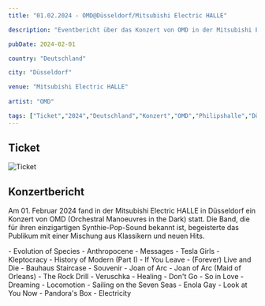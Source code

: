 ```yaml
---
title: "01.02.2024 - OMD@Düsseldorf/Mitsubishi Electric HALLE"

description: "Eventbericht über das Konzert von OMD in der Mitsubishi Electric HALLE in Düsseldorf."

pubDate: 2024-02-01

country: "Deutschland"

city: "Düsseldorf"

venue: "Mitsubishi Electric HALLE"
 
artist: "OMD"

tags: ["Ticket","2024","Deutschland","Konzert","OMD","Philipshalle","Düsseldorf"]
---
```


## Ticket

![Ticket](../../../gallery/2024/02-01/2024-02-01_20-00-00.jpg)

## Konzertbericht

Am 01. Februar 2024 fand in der Mitsubishi Electric HALLE in Düsseldorf ein Konzert von OMD (Orchestral Manoeuvres in the Dark) statt. 
Die Band, die für ihren einzigartigen Synthie-Pop-Sound bekannt ist, begeisterte das Publikum mit einer Mischung aus Klassikern und neuen Hits.

<Card title="Setlist" icon="list-format">
- Evolution of Species 
- Anthropocene
- Messages
- Tesla Girls
- Kleptocracy
- History of Modern (Part I)
- If You Leave
- (Forever) Live and Die
- Bauhaus Staircase
- Souvenir
- Joan of Arc
- Joan of Arc (Maid of Orleans)
- The Rock Drill
- Veruschka
- Healing
- Don't Go
- So in Love
- Dreaming
- Locomotion
- Sailing on the Seven Seas
- Enola Gay
- Look at You Now
- Pandora's Box
- Electricity
</Card>

<LinkCard
    title="Mehr Informationen"
    href="https://fanieng.com/2024/02/01/2024-02-01-omd-duesseldorf-mitsubishi-electric-halle/"
/>
